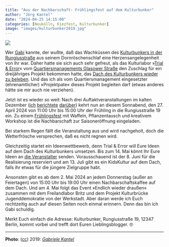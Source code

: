 ```yaml
---
title: "Aus der Nachbarschaft: Frühlingsfest auf dem Kulturbunker"
author: "Jörg Kantel"
date: "2024-04-25 14:15:00"
categories: [Neukölln, Kiezfest, Kulturbunker]
image: "images/kulturbunker2019.jpg"
---
```


[![](images/kulturbunker2019-b.jpg)](https://www.flickr.com/photos/schockwellenreiter/47040431434/)

Wer [Gabi](https://kantel.github.io/posts/2024041901_rip_gabi/) kannte, der wußte, daß das Wachküssen des [Kulturbunkers in der Rungiusstraße](https://kantel.github.io/posts/2023100601_kulturbunker/) aus seinem Dornröschenschlaf eine Herzensangelegenheit von ihr war. Daher hatte sie sich auch sehr gefreut, als das Kulturlabor »[Trial & Error](https://www.trial-error.org/)« vom [Quartiersmanagements Glasower Straße](https://qm-glasower-strasse.de/) den Zuschlag für ein dreijähriges Projekt bekommen hatte, das [Dach des Kulturbunkers wieder zu beleben](https://www.trial-error.org/projekte-1/kulturbunker/). Und das ich als vom Quartiersmanagement eingesetzter (ehrenamtlicher) »Projektpate« dieses Projekt begleiten darf (etwas anderes hätte sie mir auch nie verziehen).

Jetzt ist es wieder so weit: Nach drei Auftaktveranstaltungen im kalten Dezember ([ich](https://kantel.github.io/posts/2023120602_wunderstunde_1/) [berichtete](https://kantel.github.io/posts/2023121302_wunderstunde_2/) [darüber](https://kantel.github.io/posts/2023122003_wunderstunde_3/)) kehrt nun an diesem Sonnabend, den 27. April 2024 von 11:00 Uhr bis 15:00 Uhr der Frühling in die Rungiusstraße 19 ein. Zu einem [Frühlingsfest](https://www.trial-error.org/projekte-1/kulturbunker/) mit Waffeln, Pflanzentausch und kreativem Workshop ist die Nachbarschaft zur Saisoneröffnung eingeladen.

Bei starkem Regen fällt die Veranstaltung aus und wird nachgeholt, doch die Wetterfrösche versprechen, daß es nicht regnen wird.

Gleichzeitig startet ein Ideenwettbewerb, denn Trial & Error will Eure Ideen auf dem Dach des Kulturbunkers umsetzen. Bis zum 14. Mai könnt Ihr Eure Ideen an [die Veranstalter](mailto:kulturbunker@trial-error.org) senden. Vorausschauend ist der 8. Juni für die Realisierung reserviert und am 13. Juli gibt es ein KidsKultur auf dem Dach, falls ihr etwas für die jüngere Zielgruppe habt.

Ansonsten gibt es ab dem 2. Mai 2024 an jedem Donnerstag (außer an Feiertagen) von 15:00 Uhr bis 19:00 Uhr einen Nachbarschaftskaffee auf dem Dach. Und am 4. Mai folgt das Event »Endlich wieder draußen« zusammen mit dem Freilandlabor Britz und dem Projekt Kulturbrücke Jugenddemokratie von der Werkstadt. Aber daran werde ich Euch rechtzeitig auch auf diesen Seiten noch einmal erinnern. Denn das bin ich Gabi schuldig.

Merkt Euch einfach die Adresse: Kulturbunker, Rungiusstraße 19, 12347 Berlin, kommt vorbei und trefft dort Euren Lieblingsblogger.&nbsp;🤓

---

**Photo**: ([cc](http://creativecommons.org/licenses/by-nc-nd/2.0/)) 2019: *[Gabriele Kantel](http://www.gabi-kantel.de/)*